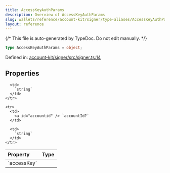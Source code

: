```yaml
---
title: AccessKeyAuthParams
description: Overview of AccessKeyAuthParams
slug: wallets/reference/account-kit/signer/type-aliases/AccessKeyAuthParams
layout: reference
---
```


{/* This file is auto-generated by TypeDoc. Do not edit manually. */}

```ts
type AccessKeyAuthParams = object;
```

Defined in: [account-kit/signer/src/signer.ts:14](https://github.com/alchemyplatform/aa-sdk/blob/17aad1f572375d42a06c7e3238078a88a435d459/account-kit/signer/src/signer.ts#L14)

## Properties

<table>
  <thead>
    <tr>
      <th align="left">Property</th>
      <th align="left">Type</th>
    </tr>
  </thead>

  <tbody>
    <tr>
      <td>
        <a id="accesskey" /> `accessKey`
      </td>

      <td>
        `string`
      </td>
    </tr>

    <tr>
      <td>
        <a id="accountid" /> `accountId?`
      </td>

      <td>
        `string`
      </td>
    </tr>

  </tbody>
</table>
